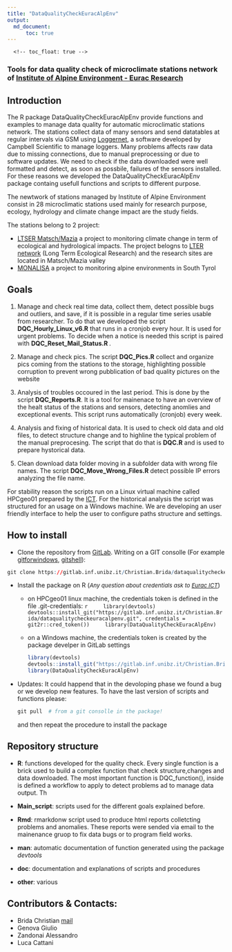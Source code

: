 ```yaml
---
title: "DataQualityCheckEuracAlpEnv" 
output: 
  md_document:
      toc: true
---
```

      <!-- toc_float: true -->

### Tools for data quality check of microclimate stations network of [Institute of Alpine Environment - Eurac Research](http://www.eurac.edu/en/research/mountains/alpenv/Pages/default.aspx)

## Introduction

The R package DataQualityCheckEuracAlpEnv provide functions and examples to manage data quality for automatic microclimatic stations network. The stations collect data of many sensors and send datatables at regular intervals via GSM using [Loggernet](https://www.campbellsci.com/loggernet), a software developed by Campbell Scientific to manage loggers. Many problems affects raw data due to missing connections, due to manual preprocessing or due to software updates. We need to check if the data downloaded were well formatted and detect, as soon as possbile, failures of the sensors installed.
For these reasons we developed the DataQualityCheckEuracAlpEnv package containg usefull functions and scripts to different purpose.

The newtwork of stations managed by Institute of Alpine Environment consist in 28 microclimatic stations used mainly for research purpose, ecology, hydrology and climate change impact are the study fields.

The stations belong to 2 project: 
    
+   [LTSER Matsch/Mazia](http://lter.eurac.edu/en) a project to monitoring climate change in term of ecological and hydrological impacts. The project belogns to [LTER network](http://www.lteritalia.it/) (Long Term Ecological Research) and the research sites are located in Matsch/Mazia valley 
+   [MONALISA](http://monalisasos.eurac.edu/sos/) a project to monitoring alpine environments in South Tyrol

## Goals

  1.  Manage and check real time data, collect them, detect possible bugs and outliers, and save, if it is possible in a regular time series usable from researcher. To do that we developed the script **DQC_Hourly_Linux_v6.R**  that runs in a cronjob every hour. It is used for urgent problems. To decide when a notice is needed this script is paired with **DQC_Reset_Mail_Status.R **.
  
  2.  Manage and check pics. The script **DQC_Pics.R** collect and organize pics coming from the stations to the storage, highlighting possible corruption to prevent wrong pubblication of bad quality pictures on the website
  
  3.  Analysis of troubles occoured in the last period. This is done by the script **DQC_Reports.R**. It is a tool for mainenace to have an overview of the healt status of the stations and sensors, detecting anomlies and exceptional events. This script runs automatically (cronjob) every week. 
  
  4.  Analysis and fixing of historical data. It is used to check old data and old files, to detect structure change and to highline the typical problem of the manual preprocesing. The script that do that is **DQC.R** and is used to prepare hystorical data.
    
  5.  Clean download data folder moving in a subfolder data with wrong file names. The script **DQC_Move_Wrong_Files.R** detect possible IP errors analyzing the file name.

For stability reason the scripts run on a Linux virtual machine called HPCgeo01 prepared by the [ICT](http://www.eurac.edu/en/aboutus/organisation/servicedepartments/ict/Pages/default.aspx). 
For the historical analysis the script was structured for an usage on a Windows machine. We are developing an user friendly interface to help the user to configure paths structure and settings. 

## How to install

*   Clone the repository from [GitLab](https://gitlab.inf.unibz.it/Christian.Brida/dataqualitycheckeuracalpenv).
    Writing on a GIT consolle (For example [gitforwindows](https://gitforwindows.org/), [gitshell](https://desktop.github.com/)):
    
```r
git clone https://gitlab.inf.unibz.it/Christian.Brida/dataqualitycheckeuracalpenv.git
```
         

*   Install the package on R (<font size="2">*Any question about credentials ask to [Eurac ICT](http://www.eurac.edu/it/aboutus/people/Pages/staffdetails.aspx?persId=41206)*</font>)
    
    +   on HPCgeo01 linux machine, the credentials token is defined in the file .git-credentials:
        ```r
        library(devtools)
        devtools::install_git("https://gitlab.inf.unibz.it/Christian.Brida/dataqualitycheckeuracalpenv.git", credentials = git2r::cred_token())
        library(DataQualityCheckEuracAlpEnv)
        ```

    +   on a Windows machine, the credentials token is created by the package develper in GitLab settings
        ```r
        library(devtools)
        devtools::install_git("https://gitlab.inf.unibz.it/Christian.Brida/dataqualitycheckeuracalpenv.git",credentials = git2r::cred_user_pass("Christian.Brida@eurac.edu", getPass::getPass()))
        library(DataQualityCheckEuracAlpEnv)
        
        ```

*   Updates:
    It could happend that in the devoloping phase we found a bug or we develop new features. To have the last version of scripts and functions please:
    
    ```r
    git pull  # from a git consolle in the package! 
    ```
         
    and then repeat the procedure to install the package

## Repository structure
  
  +   **R**:  functions developed for the quality check. Every single function is a brick used to build a complex function that check structure,changes and data downloaded. The most important function is DQC_function(), inside is defined a workflow to apply to detect problems ad to manage data output. Th
    
  +   **Main_script**: scripts used for the different goals explained before. 
  
  +   **Rmd**:  rmarkdonw script used to produce html reports colletcting problems and anomalies. These reports were sended via email to the mainenance gruop to fix data bugs or to program field works.
  
  +   **man**: automatic documentation of function generated using the package *devtools* 
    
  +   **doc**: documentation and explanations of scripts and procedures
    
  +   **other**: various



## Contributors & Contacts:
  +   Brida Christian [mail](Christian.Brida@eurac.edu)
  +   Genova Giulio
  +   Zandonai Alessandro
  +   Luca Cattani
  

<div class="tocify-extend-page" data-unique="tocify-extend-page" style="height: 0;"></div>